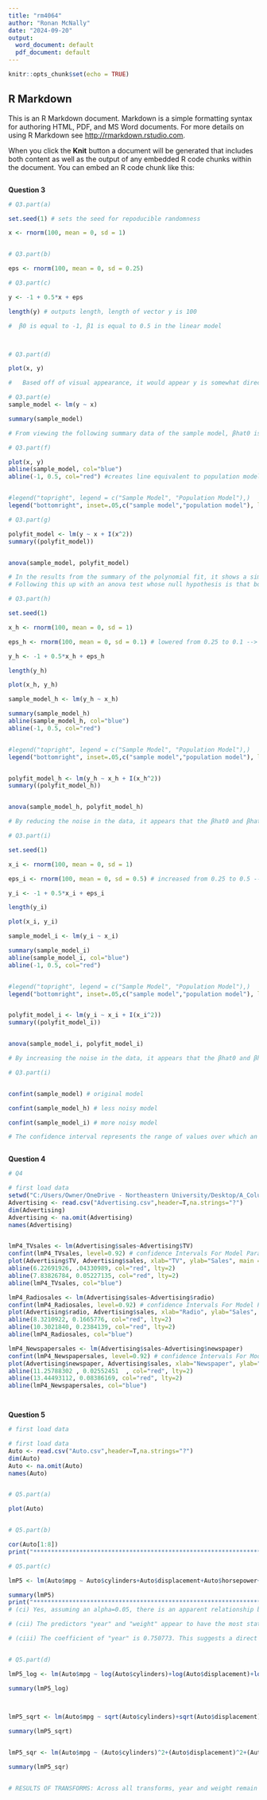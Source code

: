 ---
title: "rm4064"
author: "Ronan McNally"
date: "2024-09-20"
output:
  word_document: default
  pdf_document: default
---

```{r setup, include=FALSE}
knitr::opts_chunk$set(echo = TRUE)
```

## R Markdown



This is an R Markdown document. Markdown is a simple formatting syntax for authoring HTML, PDF, and MS Word documents. For more details on using R Markdown see <http://rmarkdown.rstudio.com>.

When you click the **Knit** button a document will be generated that includes both content as well as the output of any embedded R code chunks within the document. You can embed an R code chunk like this:

```{r}

```
**Question 3**


```{r}
# Q3.part(a) 

set.seed(1) # sets the seed for repoducible randomness

x <- rnorm(100, mean = 0, sd = 1)


# Q3.part(b) 

eps <- rnorm(100, mean = 0, sd = 0.25)

# Q3.part(c) 

y <- -1 + 0.5*x + eps

length(y) # outputs length, length of vector y is 100

#  β0 is equal to -1, β1 is equal to 0.5 in the linear model



# Q3.part(d) 

plot(x, y)

#   Based off of visual appearance, it would appear y is somewhat directly proportional to x.
```


```{r}
# Q3.part(e)
sample_model <- lm(y ~ x)

summary(sample_model)

# From viewing the following summary data of the sample model, βhat0 is -1.00942 and βhat1 is 0.49973. βhat0 is slightly more than β0 and βhat1 is slightly less than β1 but both estimated betas closely approximate the true betas.
```


```{r}
# Q3.part(f)

plot(x, y)
abline(sample_model, col="blue")
abline(-1, 0.5, col="red") #creates line equivalent to population model


#legend("topright", legend = c("Sample Model", "Population Model"),)
legend("bottomright", inset=.05,c("sample model","population model"), lwd=2, lty=c(1, 1), col=c("blue","red"), box.lty=0)
```



```{r}
# Q3.part(g)

polyfit_model <- lm(y ~ x + I(x^2))
summary((polyfit_model))


anova(sample_model, polyfit_model)

# In the results from the summary of the polynomial fit, it shows a similarly significantly small p-value to that of the linear fit (2e-16) and a large F-value (which, while smaller than the linear fit, is still significant).
# Following this up with an anova test whose null hypothesis is that both models fit the data equally well, it's resulting P-value of 0.1638>0.05, therefore we do not reject the null hypothesis. Both of these results indicate a polynomial fit does not have a better fit. This is particularly underlined by the p-value for the x^2 term demonstrating weak significance (p_I(x^2)=0.164>0.05) while the x term and intercept (the terms of the sample model) show strong significance with very small p values.
```


```{r}

# Q3.part(h)

set.seed(1)

x_h <- rnorm(100, mean = 0, sd = 1)

eps_h <- rnorm(100, mean = 0, sd = 0.1) # lowered from 0.25 to 0.1 --> point of fact: this is the stand dev term, not the variance as described in the question

y_h <- -1 + 0.5*x_h + eps_h

length(y_h)

plot(x_h, y_h)

sample_model_h <- lm(y_h ~ x_h)

summary(sample_model_h)
abline(sample_model_h, col="blue")
abline(-1, 0.5, col="red")


#legend("topright", legend = c("Sample Model", "Population Model"),)
legend("bottomright", inset=.05,c("sample model","population model"), lwd=2, lty=c(1, 1), col=c("blue","red"), box.lty=0)


polyfit_model_h <- lm(y_h ~ x_h + I(x_h^2))
summary((polyfit_model_h))


anova(sample_model_h, polyfit_model_h)

# By reducing the noise in the data, it appears that the βhat0 and βhat1 terms *more* closely approximate the β0 and β1 terms respectively (going from -1.00942 to -1.003769 and from 0.49973 to 0.499894 respectively) and t-values for both beta hats increase in magnitude, implying a better fit for the sample model of the population model (β0=-1, β1=0.5). The length of vector y remains the same. The scatterplot of x and y still show a direct proportional relationship but now more closely clustered about the sample model trendline. As for the quadratic fit, it appears it still remains no more an improvement of fit compared to the sample model with just x (the probability from both the summary and anova test remain the same, insignificant, values).


```

```{r}

# Q3.part(i)

set.seed(1)

x_i <- rnorm(100, mean = 0, sd = 1)

eps_i <- rnorm(100, mean = 0, sd = 0.5) # increased from 0.25 to 0.5 --> point of fact: this is the stand dev term, not the variance as described in the question

y_i <- -1 + 0.5*x_i + eps_i

length(y_i)

plot(x_i, y_i)

sample_model_i <- lm(y_i ~ x_i)

summary(sample_model_i)
abline(sample_model_i, col="blue")
abline(-1, 0.5, col="red")


#legend("topright", legend = c("Sample Model", "Population Model"),)
legend("bottomright", inset=.05,c("sample model","population model"), lwd=2, lty=c(1, 1), col=c("blue","red"), box.lty=0)


polyfit_model_i <- lm(y_i ~ x_i + I(x_i^2))
summary((polyfit_model_i))


anova(sample_model_i, polyfit_model_i)

# By increasing the noise in the data, it appears that the βhat0 and βhat1 terms *less* closely approximate the β0 and β1 terms respectively (going from -1.00942 to -1.01885 and from 0.49973 to 0.49947 respectively) and t-values for both beta hats decrease in magnitude, implying a worse fit for the sample model of the population model (β0=-1, β1=0.5). The length of vector y remains the same. The scatterplot of x and y still show a vague direct proportional relationship but now exhibits greater spread from the sample model trendline. As for the quadratic fit, it appears it still remains no more an improvement of fit compared to the sample model with just x (the significance of the x^2 factor from both the summary and anova test remain the same, insignificant, values). However, of note is that the significance of the intercept and x terms of the quadratic fit do decrease (smaller t-values and larger p values in the summary). This is to be expected as the quadratic model has shown no improvement over the linear fit and reduced "fitness" of the linear sample model becomes reflected in the summary data of the quadratic model.
```

```{r}

# Q3.part(i)


confint(sample_model) # original model

confint(sample_model_h) # less noisy model

confint(sample_model_i) # more noisy model

# The confidence interval represents the range of values over which an estimate is likely to fall in. In a 95% confidence interval, this means that 95/100 times, an estimate for said parameter will fall between said interval/range. Below, the 2.5% and 97.5% columns are the lower and upper bounds on a normal distribution which represent 95% of said distribution symmetrically about the mean. As can be seen upon inspection of the confidence intervals below, as noise increases, the range of values for βhat0 (intercept) and βhat1 (x, x_h, x_i) become larger. This reflects the drop in precision our estimates experience as a result of noise.

```


```{r}

```


**Question 4**

```{r}
# Q4

# first load data 
setwd("C:/Users/Owner/OneDrive - Northeastern University/Desktop/A_Columbia/Courses/Fall2024/Machine Learning/Homework1")
Advertising <- read.csv("Advertising.csv",header=T,na.strings="?")
dim(Advertising)
Advertising <- na.omit(Advertising)
names(Advertising)


lmP4_TVsales <- lm(Advertising$sales~Advertising$TV)
confint(lmP4_TVsales, level=0.92) # confidence Intervals For Model Parameters
plot(Advertising$TV, Advertising$sales, xlab="TV", ylab="Sales", main = "Sales vs TV")
abline(6.22691926, .04330989, col="red", lty=2)
abline(7.83826784, 0.05227135, col="red", lty=2)
abline(lmP4_TVsales, col="blue")

lmP4_Radiosales <- lm(Advertising$sales~Advertising$radio)
confint(lmP4_Radiosales, level=0.92) # confidence Intervals For Model Parameters
plot(Advertising$radio, Advertising$sales, xlab="Radio", ylab="Sales", main = "Sales vs Radio")
abline(8.3210922, 0.1665776, col="red", lty=2)
abline(10.3021840, 0.2384139, col="red", lty=2)
abline(lmP4_Radiosales, col="blue")

lmP4_Newspapersales <- lm(Advertising$sales~Advertising$newspaper)
confint(lmP4_Newspapersales, level=0.92) # confidence Intervals For Model Parameters
plot(Advertising$newspaper, Advertising$sales, xlab="Newspaper", ylab="Sales", main = "Sales vs Newspaper")
abline(11.25788302 , 0.02552451  , col="red", lty=2)
abline(13.44493112, 0.08386169, col="red", lty=2)
abline(lmP4_Newspapersales, col="blue")



```


```{r}

```

**Question 5**

```{r}
# first load data

# first load data 
Auto <- read.csv("Auto.csv",header=T,na.strings="?")
dim(Auto)
Auto <- na.omit(Auto)
names(Auto)


# Q5.part(a)

plot(Auto)


# Q5.part(b)

cor(Auto[1:8])
print("********************************************************************")

# Q5.part(c)

lmP5 <- lm(Auto$mpg ~ Auto$cylinders+Auto$displacement+Auto$horsepower+Auto$weight+Auto$acceleration+Auto$year+Auto$origin)

summary(lmP5)
print("********************************************************************")
# (ci) Yes, assuming an alpha=0.05, there is an apparent relationship between the predictors and the response

# (cii) The predictors "year" and "weight" appear to have the most statistically significant relationship to the response. This is followed by "origin." Still significantly significant but by a much smaller margin are "cylinders" and "displacement." The remainder are statistically insignificant as indicators.

# (ciii) The coefficient of "year" is 0.750773. This suggests a direct proportional relationship between mpg and year of the car such that around every 4 improvements in car design and manufacturing mean you can travel 3 miles further for the same gallon of gas.


# Q5.part(d)

lmP5_log <- lm(Auto$mpg ~ log(Auto$cylinders)+log(Auto$displacement)+log(Auto$horsepower)+log(Auto$weight)+log(Auto$acceleration)+log(Auto$year)+log(Auto$origin))

summary(lmP5_log)

 

lmP5_sqrt <- lm(Auto$mpg ~ sqrt(Auto$cylinders)+sqrt(Auto$displacement)+sqrt(Auto$horsepower)+sqrt(Auto$weight)+sqrt(Auto$acceleration)+sqrt(Auto$year)+sqrt(Auto$origin))

summary(lmP5_sqrt)


lmP5_sqr <- lm(Auto$mpg ~ (Auto$cylinders)^2+(Auto$displacement)^2+(Auto$horsepower)^2+(Auto$weight)^2+(Auto$acceleration)^2+(Auto$year)^2+(Auto$origin)^2)

summary(lmP5_sqr)


# RESULTS OF TRANSFORMS: Across all transforms, year and weight remain highly statistically significant as an indicator. When log transform is applied, acceleration and horsepower becomes statistically significant indicators while origin weakens in significance and displacement becomes insignificant. Under the sqrt() transform of the variables, displacement becomes statistically insignificant while horsepower becomes (weakly) statistically significant. Finally, no change in significants appears to occur for any of the indicators upon squaring them.
```





